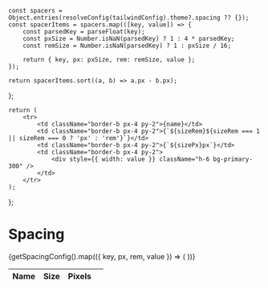 
<Meta title="Theme/Tokens/Primitive/Spacing" />

    const spacers = Object.entries(resolveConfig(tailwindConfig).theme?.spacing ?? {});
    const spacerItems = spacers.map(([key, value]) => {
        const parsedKey = parseFloat(key);
        const pxSize = Number.isNaN(parsedKey) ? 1 : 4 * parsedKey;
        const remSize = Number.isNaN(parsedKey) ? 1 : pxSize / 16;

        return { key, px: pxSize, rem: remSize, value };
    });

    return spacerItems.sort((a, b) => a.px - b.px);

};

    return (
        <tr>
            <td className="border-b px-4 py-2">{name}</td>
            <td className="border-b px-4 py-2">{`${sizeRem}${sizeRem === 1 || sizeRem === 0 ? 'px' : 'rem'}`}</td>
            <td className="border-b px-4 py-2">{`${sizePx}px`}</td>
            <td className="border-b px-4 py-2">
                <div style={{ width: value }} className="h-6 bg-primary-300" />
            </td>
        </tr>
    );
};

# Spacing

<div className="flex">
    <table className="px-4-collapse bg-white table-fixed border-b text-neutral-800">
        <thead>
            <tr className="text-left">
                <th className="border-b px-4 py-2">Name</th>
                <th className="border-b px-4 py-2">Size</th>
                <th className="border-b px-4 py-2">Pixels</th>
                <th className="border-b" />
            </tr>
        </thead>
        <tbody>
            {getSpacingConfig().map(({ key, px, rem, value }) => (
                <DisplayComponent key={key} name={key} sizePx={px} sizeRem={rem} value={value} />
            ))}
        </tbody>
    </table>
</div>
